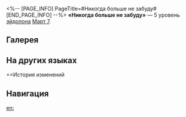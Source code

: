 <%-- [PAGE_INFO]
PageTitle=#Никогда больше не забуду#
[END_PAGE_INFO] --%>
{{Эйдолон Инфобокс
|Название         = Никогда больше не забуду
|Изображение      = Эйдолон Никогда больше не забуду.png
|Персонаж         = Март 7 (Сохранение)
|Уровень          = 5
|Длительность     = 
|Описание         = Уровень навыка повышается на 2, максимальный уровень - 15. Уровень таланта повышается на 2, максимальный уровень - 15.
|Свойство1        = 
|Масштабирование1 = 
}}
'''«Никогда больше не забуду»''' — 5 уровень [[эйдолон]]а [[Март 7]].

==Галерея==
{{Галерея|position=left|captionalign=center
|Персонаж Март 7 (Сохранение) Эйдолон 5.png|Осколок Эйдолона
}}

==На других языках==
{{На других языках
|en   = Never Forget Again
|zhs  = 不想再忘却
|zht  = 不想再忘卻
|ja   = もう{{Rubi|忘|わす}}れたくない
|ko   = 더 이상 잊기 싫어
|es   = No quiero olvidar
|fr   = Ne plus jamais oublier
|ru   = Никогда больше не забуду
|th   = Never Forget Again
|vi   = Không Muốn Lại Quên Lãng
|de   = Ich will nicht vergessen
|id   = Never Forget Again
|pt   = Nunca se Esqueça de Novo
}}

==История изменений
{{История изменений|3.5}}

==Навигация==
{{Навык Навбокс|Март 7 (Сохранение)}}

[[en:]]